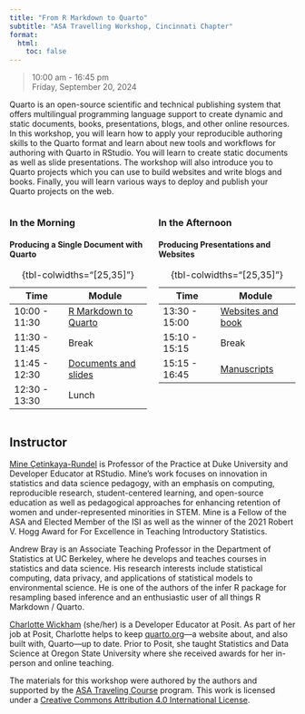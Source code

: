 ```yaml
---
title: "From R Markdown to Quarto"
subtitle: "ASA Travelling Workshop, Cincinnati Chapter"
format:
  html:
    toc: false
---
```


> 10:00 am - 16:45 pm\
> Friday, September 20, 2024

Quarto is an open-source scientific and technical publishing system that offers multilingual programming language support to create dynamic and static documents, books, presentations, blogs, and other online resources. In this workshop, you will learn how to apply your reproducible authoring skills to the Quarto format and learn about new tools and workflows for authoring with Quarto in RStudio. You will learn to create static documents as well as slide presentations. The workshop will also introduce you to Quarto projects which you can use to build websites and write blogs and books. Finally, you will learn various ways to deploy and publish your Quarto projects on the web.

:::{.columns}

:::{.column width="50%"}
### In the Morning

#### Producing a Single Document with Quarto

| Time          | Module                                      |
|---------------|---------------------------------------------|
| 10:00 - 11:30 | [R Markdown to Quarto](1-rmarkdown-quarto/) |
| 11:30 - 11:45 | Break                                       |
| 11:45 - 12:30 | [Documents and slides](2-documents-slides/) |
| 12:30 - 13:30 | Lunch                                       |

: {tbl-colwidths="\[25,35\]"}

:::

:::{.column width="50%"}

### In the Afternoon

#### Producing Presentations and Websites

| Time          | Module                                 |
|---------------|----------------------------------------|
| 13:30 - 15:00 | [Websites and book](3-websites-books/) |
| 15:10 - 15:15 | Break                                  |
| 15:15 - 16:45 | [Manuscripts](4-manuscripts/)          |

: {tbl-colwidths="\[25,35\]"}

:::
:::

## Instructor

[Mine Çetinkaya-Rundel](https://mine-cr.com) is Professor of the Practice at Duke University and Developer Educator at RStudio. Mine’s work focuses on innovation in statistics and data science pedagogy, with an emphasis on computing, reproducible research, student-centered learning, and open-source education as well as pedagogical approaches for enhancing retention of women and under-represented minorities in STEM. Mine is a Fellow of the ASA and Elected Member of the ISI as well as the winner of the 2021 Robert V. Hogg Award for For Excellence in Teaching Introductory Statistics.

Andrew Bray is an Associate Teaching Professor in the Department of Statistics at UC Berkeley, where he develops and teaches courses in statistics and data science. His research interests include statistical computing, data privacy, and applications of statistical models to environmental science. He is one of the authors of the infer R package for resampling based inference and an enthusiastic user of all things R Markdown / Quarto.

[Charlotte Wickham](https://www.cwick.co.nz/) (she/her) is a Developer Educator at Posit. As part of her job at Posit, Charlotte helps to keep [quarto.org](http://quarto.org)—a website about, and also built with, Quarto—up to date. Prior to Posit, she taught Statistics and Data Science at Oregon State University where she received awards for her in-person and online teaching.

The materials for this workshop were authored by the authors and  supported by the [ASA Traveling Course](https://community.amstat.org/coc/chapterresources/travelingcourse) program. This work is licensed under a [Creative Commons Attribution 4.0 International License](https://creativecommons.org/licenses/by/4.0/).
